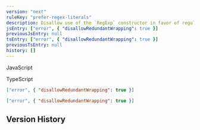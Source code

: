 ```yaml
---
version: "next"
ruleKey: "prefer-regex-literals"
description: Disallow use of the `RegExp` constructor in favor of regular expression literals
jsEntry: ["error", { "disallowRedundantWrapping": true }]
previousJsEntry: null
tsEntry: ["error", { "disallowRedundantWrapping": true }]
previousTsEntry: null
history: []
---
```


<Tabs defaultValue="js">

<TabsList>
  <TabsTrigger value="js">
    <div className="flex gap-2 items-center">
      <RuleLevelIcon level="error" />
      <p>JavaScript</p>
    </div>
  </TabsTrigger>
  <TabsTrigger value="ts">
    <div className="flex gap-2 items-center">
      <RuleLevelIcon ts level="error" />
      <p>TypeScript</p>
    </div>
  </TabsTrigger>
</TabsList>

<TabsContent value="js">

```json
["error", { "disallowRedundantWrapping": true }]
```

</TabsContent>

<TabsContent value="ts">

```json
["error", { "disallowRedundantWrapping": true }]
```

</TabsContent>

</Tabs>

## Version History

<RuleHistory ruleKey="prefer-regex-literals" />
